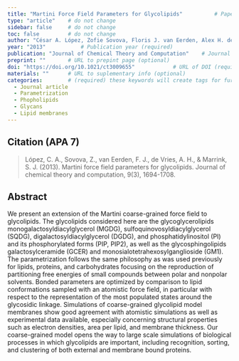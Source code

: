 ```yaml
---
title: "Martini Force Field Parameters for Glycolipids"          # Paper title (required)
type: "article"    # do not change
sidebar: false     # do not change
toc: false         # do not change
author: "César A. López, Zofie Sovova, Floris J. van Eerden, Alex H. de Vries, and Siewert J. Marrink"         # Paper authors (required)
year: "2013"           # Publication year (required)
publication: "Journal of Chemical Theory and Computation"    # Journal or similar (required)
preprint: ""       # URL to prepint page (optional)  
doi: "https://doi.org/10.1021/ct3009655"            # URL of DOI (required)  
materials: ""      # URL to suplementary info (optional)
categories:        # (required) these keywords will create tags for further filtering. 
  - Journal article
  - Parametrization
  - Phopholipids
  - Glycans
  - Lipid membranes
---
```


<!-- 
The info below is just an example. 

Both fields are required and they have to be replaced with the respective info for each paper. 

Please notice the `> ` symbol before the citation, it gives it additional styling.  
-->

## Citation (APA 7)      

> López, C. A., Sovova, Z., van Eerden, F. J., de Vries, A. H., & Marrink, S. J. (2013). Martini force field parameters for glycolipids. Journal of chemical theory and computation, 9(3), 1694-1708.

## Abstract

We present an extension of the Martini coarse-grained force field to glycolipids. The glycolipids considered here are the glycoglycerolipids monogalactosyldiacylglycerol (MGDG), sulfoquinovosyldiacylglycerol (SQDG), digalactosyldiacylglycerol (DGDG), and phosphatidylinositol (PI) and its phosphorylated forms (PIP, PIP2), as well as the glycosphingolipids galactosylceramide (GCER) and monosialotetrahexosylganglioside (GM1). The parametrization follows the same philosophy as was used previously for lipids, proteins, and carbohydrates focusing on the reproduction of partitioning free energies of small compounds between polar and nonpolar solvents. Bonded parameters are optimized by comparison to lipid conformations sampled with an atomistic force field, in particular with respect to the representation of the most populated states around the glycosidic linkage. Simulations of coarse-grained glycolipid model membranes show good agreement with atomistic simulations as well as experimental data available, especially concerning structural properties such as electron densities, area per lipid, and membrane thickness. Our coarse-grained model opens the way to large scale simulations of biological processes in which glycolipids are important, including recognition, sorting, and clustering of both external and membrane bound proteins.